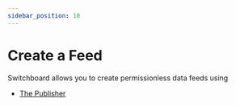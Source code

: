 ```yaml
---
sidebar_position: 10
---
```


# Create a Feed

Switchboard allows you to create permissionless data feeds using

- [The Publisher](/feeds/publisher)
